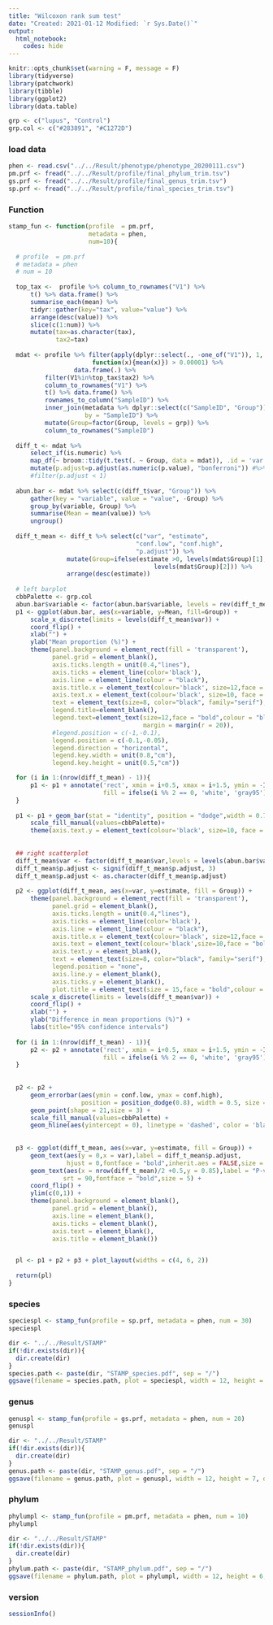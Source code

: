 ---
title: "Wilcoxon rank sum test"
date: "Created: 2021-01-12 Modified: `r Sys.Date()`"
output: 
  html_notebook:
    codes: hide
---

```{r setup, include=FALSE}
knitr::opts_chunk$set(warning = F, message = F)
library(tidyverse)
library(patchwork)
library(tibble)
library(ggplot2)
library(data.table)

grp <- c("lupus", "Control")
grp.col <- c("#283891", "#C1272D")
```


### load data
```{r}
phen <- read.csv("../../Result/phenotype/phenotype_20200111.csv")
pm.prf <- fread("../../Result/profile/final_phylum_trim.tsv") 
gs.prf <- fread("../../Result/profile/final_genus_trim.tsv")
sp.prf <- fread("../../Result/profile/final_species_trim.tsv")
```


### Function
```{r}
stamp_fun <- function(profile  = pm.prf,
                      metadata = phen,
                      num=10){
  
  # profile  = pm.prf
  # metadata = phen
  # num = 10
  
  top_tax <-  profile %>% column_to_rownames("V1") %>%
      t() %>% data.frame() %>%
      summarise_each(mean) %>%
      tidyr::gather(key="tax", value="value") %>%
      arrange(desc(value)) %>%
      slice(c(1:num)) %>%
      mutate(tax=as.character(tax),
             tax2=tax)
  
  mdat <- profile %>% filter(apply(dplyr::select(., -one_of("V1")), 1, 
                       function(x){mean(x)}) > 0.00001) %>%
                  data.frame(.) %>%
          filter(V1%in%top_tax$tax2) %>%
          column_to_rownames("V1") %>%
          t() %>% data.frame() %>%
          rownames_to_column("SampleID") %>%
          inner_join(metadata %>% dplyr::select(c("SampleID", "Group")), 
                     by = "SampleID") %>%
          mutate(Group=factor(Group, levels = grp)) %>%
          column_to_rownames("SampleID")
  
  diff_t <- mdat %>% 
      select_if(is.numeric) %>%
      map_df(~ broom::tidy(t.test(. ~ Group, data = mdat)), .id = 'var') %>%
      mutate(p.adjust=p.adjust(as.numeric(p.value), "bonferroni")) #%>%
      #filter(p.adjust < 1)
  
  abun.bar <- mdat %>% select(c(diff_t$var, "Group")) %>% 
      gather(key = "variable", value = "value", -Group) %>% 
      group_by(variable, Group) %>% 
      summarise(Mean = mean(value)) %>%
      ungroup()
  
  diff_t_mean <- diff_t %>% select(c("var", "estimate", 
                                   "conf.low", "conf.high",
                                   "p.adjust")) %>%
                mutate(Group=ifelse(estimate >0, levels(mdat$Group)[1],
                                        levels(mdat$Group)[2])) %>%
                arrange(desc(estimate))
  
  # left barplot
  cbbPalette <- grp.col
  abun.bar$variable <- factor(abun.bar$variable, levels = rev(diff_t_mean$var))
  p1 <- ggplot(abun.bar, aes(x=variable, y=Mean, fill=Group)) +
      scale_x_discrete(limits = levels(diff_t_mean$var)) +
      coord_flip() +
      xlab("") +
      ylab("Mean proportion (%)") +
      theme(panel.background = element_rect(fill = 'transparent'),
            panel.grid = element_blank(),
            axis.ticks.length = unit(0.4,"lines"), 
            axis.ticks = element_line(color='black'),
            axis.line = element_line(colour = "black"),
            axis.title.x = element_text(colour='black', size=12,face = "bold"),
            axis.text.x = element_text(colour='black', size=10, face = "bold"),
            text = element_text(size=8, color="black", family="serif"),
            legend.title=element_blank(),
            legend.text=element_text(size=12,face = "bold",colour = "black",
                                     margin = margin(r = 20)),
            #legend.position = c(-1,-0.1),
            legend.position = c(-0.1,-0.05),
            legend.direction = "horizontal",
            legend.key.width = unit(0.8,"cm"),
            legend.key.height = unit(0.5,"cm"))

  for (i in 1:(nrow(diff_t_mean) - 1)){
      p1 <- p1 + annotate('rect', xmin = i+0.5, xmax = i+1.5, ymin = -Inf, ymax = Inf, 
                          fill = ifelse(i %% 2 == 0, 'white', 'gray95'))  
  } 
  
  p1 <- p1 + geom_bar(stat = "identity", position = "dodge",width = 0.7,colour = "black") +
      scale_fill_manual(values=cbbPalette)+
      theme(axis.text.y = element_text(colour='black', size=10, face = "italic"))
  
  
  ## right scatterplot
  diff_t_mean$var <- factor(diff_t_mean$var,levels = levels(abun.bar$variable))
  diff_t_mean$p.adjust <- signif(diff_t_mean$p.adjust, 3)
  diff_t_mean$p.adjust <- as.character(diff_t_mean$p.adjust)
  
  p2 <- ggplot(diff_t_mean, aes(x=var, y=estimate, fill = Group)) +
      theme(panel.background = element_rect(fill = 'transparent'),
            panel.grid = element_blank(),
            axis.ticks.length = unit(0.4,"lines"), 
            axis.ticks = element_line(color='black'),
            axis.line = element_line(colour = "black"),
            axis.title.x = element_text(colour='black', size=12,face = "bold"),
            axis.text = element_text(colour='black',size=10,face = "bold"),
            axis.text.y = element_blank(),
            text = element_text(size=8, color="black", family="serif"),
            legend.position = "none",
            axis.line.y = element_blank(),
            axis.ticks.y = element_blank(),
            plot.title = element_text(size = 15,face = "bold",colour = "black",hjust = 0.5)) +
      scale_x_discrete(limits = levels(diff_t_mean$var)) +
      coord_flip() +
      xlab("") +
      ylab("Difference in mean proportions (%)") +
      labs(title="95% confidence intervals") 
  
  for (i in 1:(nrow(diff_t_mean) - 1)){
      p2 <- p2 + annotate('rect', xmin = i+0.5, xmax = i+1.5, ymin = -Inf, ymax = Inf, 
                          fill = ifelse(i %% 2 == 0, 'white', 'gray95'))  
  } 
  
  
  p2 <- p2 +
      geom_errorbar(aes(ymin = conf.low, ymax = conf.high), 
                    position = position_dodge(0.8), width = 0.5, size = 0.5) +
      geom_point(shape = 21,size = 3) +
      scale_fill_manual(values=cbbPalette) +
      geom_hline(aes(yintercept = 0), linetype = 'dashed', color = 'black')
      
      
  p3 <- ggplot(diff_t_mean, aes(x=var, y=estimate, fill = Group)) +
      geom_text(aes(y = 0,x = var),label = diff_t_mean$p.adjust,
                hjust = 0,fontface = "bold",inherit.aes = FALSE,size = 3) +
      geom_text(aes(x = nrow(diff_t_mean)/2 +0.5,y = 0.85),label = "P-value (corrected)",
               srt = 90,fontface = "bold",size = 5) +
      coord_flip() +
      ylim(c(0,1)) +
      theme(panel.background = element_blank(),
            panel.grid = element_blank(),
            axis.line = element_blank(),
            axis.ticks = element_blank(),
            axis.text = element_blank(),
            axis.title = element_blank())


  pl <- p1 + p2 + p3 + plot_layout(widths = c(4, 6, 2))
  
  return(pl)
}
```


### species
```{r}
speciespl <- stamp_fun(profile = sp.prf, metadata = phen, num = 30)
speciespl

dir <- "../../Result/STAMP"
if(!dir.exists(dir)){
  dir.create(dir)
}
species.path <- paste(dir, "STAMP_species.pdf", sep = "/")
ggsave(filename = species.path, plot = speciespl, width = 12, height = 7, dpi = 600)
```


### genus
```{r}
genuspl <- stamp_fun(profile = gs.prf, metadata = phen, num = 20)
genuspl

dir <- "../../Result/STAMP"
if(!dir.exists(dir)){
  dir.create(dir)
}
genus.path <- paste(dir, "STAMP_genus.pdf", sep = "/")
ggsave(filename = genus.path, plot = genuspl, width = 12, height = 7, dpi = 600)
```


### phylum
```{r, fig.height=5, fig.width=12}
phylumpl <- stamp_fun(profile = pm.prf, metadata = phen, num = 10)
phylumpl

dir <- "../../Result/STAMP"
if(!dir.exists(dir)){
  dir.create(dir)
}
phylum.path <- paste(dir, "STAMP_phylum.pdf", sep = "/")
ggsave(filename = phylum.path, plot = phylumpl, width = 12, height = 6, dpi = 600)
```

### version
```{r}
sessionInfo()
```
